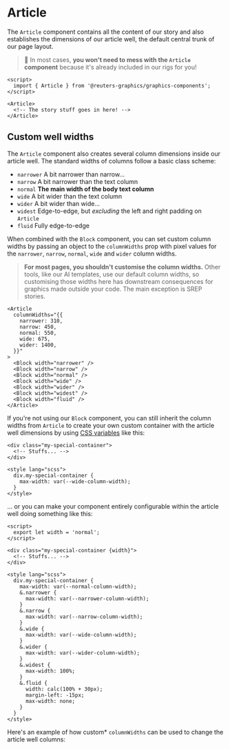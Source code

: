 

<Meta of={ArticleStories} />

# Article

The `Article` component contains all the content of our story and also establishes the dimensions of our article well, the default central trunk of our page layout.

> 📌 In most cases, **you won't need to mess with the `Article` component** because it's already included in our rigs for you!

```svelte
<script>
  import { Article } from '@reuters-graphics/graphics-components';
</script>

<Article>
  <!-- The story stuff goes in here! -->
</Article>
```

<Canvas of={ArticleStories.Demo} />

## Custom well widths

The `Article` component also creates several column dimensions inside our article well. The standard widths of columns follow a basic class scheme:

- `narrower` A bit narrower than narrow...
- `narrow` A bit narrower than the text column
- `normal` **The main width of the body text column**
- `wide` A bit wider than the text column
- `wider` A bit wider than wide...
- `widest` Edge-to-edge, but _excluding_ the left and right padding on `Article`
- `fluid` Fully edge-to-edge

When combined with the `Block` component, you can set custom column widths by passing an object to the `columnWidths` prop with pixel values for the `narrower`, `narrow`, `normal`, `wide` and `wider` column widths.

> **For most pages, you shouldn't customise the column widths.** Other tools, like our AI templates, use our default column widths, so customising those widths here has downstream consequences for graphics made outside your code. The main exception is SREP stories.

```svelte
<Article
  columnWidths="{{
    narrower: 310,
    narrow: 450,
    normal: 550,
    wide: 675,
    wider: 1400,
  }}"
>
  <Block width="narrower" />
  <Block width="narrow" />
  <Block width="normal" />
  <Block width="wide" />
  <Block width="wider" />
  <Block width="widest" />
  <Block width="fluid" />
</Article>
```

If you're not using our `Block` component, you can still inherit the column widths from `Article` to create your own custom container with the article well dimensions by using [CSS variables](https://developer.mozilla.org/en-US/docs/Web/CSS/Using_CSS_custom_properties) like this:

```svelte
<div class="my-special-container">
  <!-- Stuffs... -->
</div>

<style lang="scss">
  div.my-special-container {
    max-width: var(--wide-column-width);
  }
</style>
```

... or you can make your component entirely configurable within the article well doing something like this:

```svelte
<script>
  export let width = 'normal';
</script>

<div class="my-special-container {width}">
  <!-- Stuffs... -->
</div>

<style lang="scss">
  div.my-special-container {
    max-width: var(--normal-column-width);
    &.narrower {
      max-width: var(--narrower-column-width);
    }
    &.narrow {
      max-width: var(--narrow-column-width);
    }
    &.wide {
      max-width: var(--wide-column-width);
    }
    &.wider {
      max-width: var(--wider-column-width);
    }
    &.widest {
      max-width: 100%;
    }
    &.fluid {
      width: calc(100% + 30px);
      margin-left: -15px;
      max-width: none;
    }
  }
</style>
```

Here's an example of how custom\* `columnWidths` can be used to change the article well columns:
